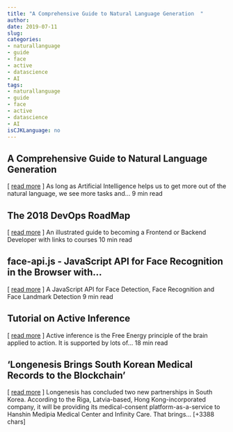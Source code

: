```yaml
---
title: "A Comprehensive Guide to Natural Language Generation  " 
author: 
date: 2019-07-11
slug: 
categories: 
- naturallanguage
- guide
- face
- active
- datascience
- AI
tags: 
- naturallanguage
- guide
- face
- active
- datascience
- AI
isCJKLanguage: no 
---
```


## A Comprehensive Guide to Natural Language Generation   
[ <a href="https://medium.com/@sciforce/a-comprehensive-guide-to-natural-language-generation-dd63a4b6e548" target="_blank">read more</a> ] 
  As long as Artificial Intelligence helps us to get more out of the natural language, we see more tasks and… 9 min read 




## The 2018 DevOps RoadMap   
[ <a href="https://medium.com/@javinpaul/the-2018-devops-roadmap-31588d8670cb" target="_blank">read more</a> ] 
  An illustrated guide to becoming a Frontend or Backend Developer with links to courses 10 min read 




## face-api.js - JavaScript API for Face Recognition in the Browser with…   
[ <a href="https://medium.com/@muehler.v/face-api-js-javascript-api-for-face-recognition-in-the-browser-with-tensorflow-js-bcc2a6c4cf07" target="_blank">read more</a> ] 
  A JavaScript API for Face Detection, Face Recognition and Face Landmark Detection 9 min read 




## Tutorial on Active Inference   
[ <a href="https://medium.com/@solopchuk/tutorial-on-active-inference-30edcf50f5dc" target="_blank">read more</a> ] 
  Active inference is the Free Energy principle of the brain applied to action. It is supported by lots of… 18 min read 




## 'Longenesis Brings South Korean Medical Records to the Blockchain' 
 [ <a href="https://www.coindesk.com/longenesis-brings-south-korean-medical-records-to-the-blockchain" target="_blank">read more</a> ]
Longenesis has concluded two new partnerships in South Korea.
According to the Riga, Latvia-based, Hong Kong-incorporated company, it will be providing its medical-consent platform-as-a-service to Hanshin Medipia Medical Center and Infinity Care. That brings… [+3388 chars] 


